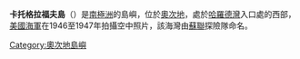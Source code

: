 {{unreferenced|time=2013-10-27T08:40:57+00:00}}
{{coord|69|12|S|157|43|E|source:GNIS|display=title}}

'''卡托格拉福夫島'''（{{lang-en|Kartografov Island}}）是[[南極洲|南極洲]]的島嶼，位於[[奧次地|奧次地]]，處於[[哈羅德灣|哈羅德灣]]入口處的西部，[[美國海軍|美國海軍]]在1946至1947年拍攝空中照片，該海灣由[[蘇聯|蘇聯]]探險隊命名。

{{DEFAULTSORT:Kartografov Island}}
[[Category:奧次地島嶼|Category:奧次地島嶼]]


{{OatesLand-geo-stub}}